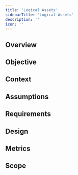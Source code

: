 ```yaml
---
title: 'Logical Assets'
sidebarTitle: 'Logical Assets'
description: ''
icon: ''
---
```


## Overview

## Objective

## Context

## Assumptions

## Requirements

## Design

## Metrics

## Scope